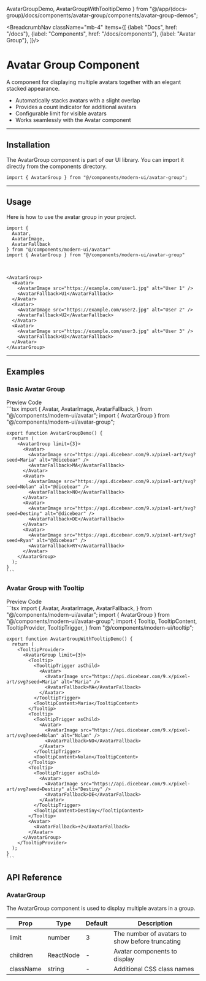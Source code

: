   AvatarGroupDemo,
  AvatarGroupWithTooltipDemo
} from "@/app/(docs-group)/docs/components/avatar-group/components/avatar-group-demos";

<BreadcrumbNav className="mb-4" items={[
  {label: "Docs", href: "/docs"},
  {label: "Components", href: "/docs/components"},
  {label: "Avatar Group"},
]}/>

<PreviewAvatarGroup/>

# Avatar Group Component

A component for displaying multiple avatars together with an elegant stacked appearance.

- Automatically stacks avatars with a slight overlap
- Provides a count indicator for additional avatars
- Configurable limit for visible avatars
- Works seamlessly with the Avatar component

---

## Installation

The AvatarGroup component is part of our UI library. You can import it directly from the components directory.

```tsx
import { AvatarGroup } from "@/components/modern-ui/avatar-group";
```

---

## Usage

Here is how to use the avatar group in your project.

```tsx
import {
  Avatar,
  AvatarImage,
  AvatarFallback
} from "@/components/modern-ui/avatar"
import { AvatarGroup } from "@/components/modern-ui/avatar-group"
```

<br/>

```tsx
<AvatarGroup>
  <Avatar>
    <AvatarImage src="https://example.com/user1.jpg" alt="User 1" />
    <AvatarFallback>U1</AvatarFallback>
  </Avatar>
  <Avatar>
    <AvatarImage src="https://example.com/user2.jpg" alt="User 2" />
    <AvatarFallback>U2</AvatarFallback>
  </Avatar>
  <Avatar>
    <AvatarImage src="https://example.com/user3.jpg" alt="User 3" />
    <AvatarFallback>U3</AvatarFallback>
  </Avatar>
</AvatarGroup>
```

---

## Examples

### Basic Avatar Group

<Tabs defaultValue="preview">
  <TabsList>
    <TabsTrigger value="preview">Preview</TabsTrigger>
    <TabsTrigger value="code">Code</TabsTrigger>
  </TabsList>
  <TabsContent value="preview" className="p-6 border rounded-md mt-2 relative min-h-[200px]">
    <div className="absolute inset-0 bg-[radial-gradient(#80808080_1px,transparent_1px)] [background-size:16px_16px] opacity-50 "></div>
    <div className="flex justify-center items-center h-full z-10 relative min-h-[200px] not-prose">
      <AvatarGroupDemo />
    </div>
  </TabsContent>
  <TabsContent value="code">
    ```tsx
    import {
      Avatar,
      AvatarImage,
      AvatarFallback,
    } from "@/components/modern-ui/avatar";
    import { AvatarGroup } from "@/components/modern-ui/avatar-group";

    export function AvatarGroupDemo() {
      return (
        <AvatarGroup limit={3}>
          <Avatar>
            <AvatarImage src="https://api.dicebear.com/9.x/pixel-art/svg?seed=Maria" alt="@dicebear" />
            <AvatarFallback>MA</AvatarFallback>
          </Avatar>
          <Avatar>
            <AvatarImage src="https://api.dicebear.com/9.x/pixel-art/svg?seed=Nolan" alt="@dicebear" />
            <AvatarFallback>NO</AvatarFallback>
          </Avatar>
          <Avatar>
            <AvatarImage src="https://api.dicebear.com/9.x/pixel-art/svg?seed=Destiny" alt="@dicebear" />
            <AvatarFallback>DE</AvatarFallback>
          </Avatar>
          <Avatar>
            <AvatarImage src="https://api.dicebear.com/9.x/pixel-art/svg?seed=Ryan" alt="@dicebear" />
            <AvatarFallback>RY</AvatarFallback>
          </Avatar>
        </AvatarGroup>
      );
    }
    ```
  </TabsContent>
</Tabs>

### Avatar Group with Tooltip

<Tabs defaultValue="preview">
  <TabsList>
    <TabsTrigger value="preview">Preview</TabsTrigger>
    <TabsTrigger value="code">Code</TabsTrigger>
  </TabsList>
  <TabsContent value="preview" className="p-6 border rounded-md mt-2 relative min-h-[200px]">
    <div className="absolute inset-0 bg-[radial-gradient(#80808080_1px,transparent_1px)] [background-size:16px_16px] opacity-50 "></div>
    <div className="flex justify-center items-center h-full z-10 relative min-h-[200px] not-prose">
      <AvatarGroupWithTooltipDemo />
    </div>
  </TabsContent>
  <TabsContent value="code">
    ```tsx
    import {
      Avatar,
      AvatarImage,
      AvatarFallback,
    } from "@/components/modern-ui/avatar";
    import { AvatarGroup } from "@/components/modern-ui/avatar-group";
    import {
      Tooltip,
      TooltipContent,
      TooltipProvider,
      TooltipTrigger,
    } from "@/components/modern-ui/tooltip";

    export function AvatarGroupWithTooltipDemo() {
      return (
        <TooltipProvider>
          <AvatarGroup limit={3}>
            <Tooltip>
              <TooltipTrigger asChild>
                <Avatar>
                  <AvatarImage src="https://api.dicebear.com/9.x/pixel-art/svg?seed=Maria" alt="Maria" />
                  <AvatarFallback>MA</AvatarFallback>
                </Avatar>
              </TooltipTrigger>
              <TooltipContent>Maria</TooltipContent>
            </Tooltip>
            <Tooltip>
              <TooltipTrigger asChild>
                <Avatar>
                  <AvatarImage src="https://api.dicebear.com/9.x/pixel-art/svg?seed=Nolan" alt="Nolan" />
                  <AvatarFallback>NO</AvatarFallback>
                </Avatar>
              </TooltipTrigger>
              <TooltipContent>Nolan</TooltipContent>
            </Tooltip>
            <Tooltip>
              <TooltipTrigger asChild>
                <Avatar>
                  <AvatarImage src="https://api.dicebear.com/9.x/pixel-art/svg?seed=Destiny" alt="Destiny" />
                  <AvatarFallback>DE</AvatarFallback>
                </Avatar>
              </TooltipTrigger>
              <TooltipContent>Destiny</TooltipContent>
            </Tooltip>
            <Avatar>
              <AvatarFallback>+2</AvatarFallback>
            </Avatar>
          </AvatarGroup>
        </TooltipProvider>
      );
    }
    ```
  </TabsContent>
</Tabs>

## API Reference

### AvatarGroup

The AvatarGroup component is used to display multiple avatars in a group.

| Prop     | Type     | Default | Description                                  |
| -------- | -------- | ------- | -------------------------------------------- |
| limit    | number   | 3       | The number of avatars to show before truncating |
| children | ReactNode | -       | Avatar components to display                |
| className | string   | -       | Additional CSS class names                  | 